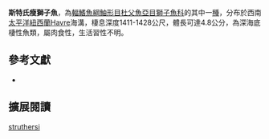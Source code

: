 {{Speciesbox
| name = 斯特氏瘦獅子魚
| image = 
| image_width = 250px
| image_caption = 
| status = NE
| status_system = IUCN3.1 
| genus = Psednos
| species = struthersi
| authority = [[Stein|Stein]], 2012
| synonyms = 
}}
'''斯特氏瘦獅子魚'''，為[[輻鰭魚綱|輻鰭魚綱]][[鮋形目|鮋形目]][[杜父魚亞目|杜父魚亞目]][[獅子魚科|獅子魚科]]的其中一[[種|種]]，分布於西南[[太平洋|太平洋]][[紐西蘭|紐西蘭]]Havre海溝，棲息深度1411-1428公尺，體長可達4.8公分，為深海底棲性魚類，屬肉食性，生活習性不明。

== 參考文獻 ==
*{{FishBase_species|genus=Psednos|species=struthersi|year=2014|month=5}}

== 擴展閱讀 ==
{{refbegin}}
{{wikispecies-inline|Psednos struthersi|斯特氏瘦獅子魚}}
{{refend}}
{{Taxonbar|from=Q5912827}}

[[Category:瘦獅子魚屬|struthersi]]


{{鮋形目小作品}}